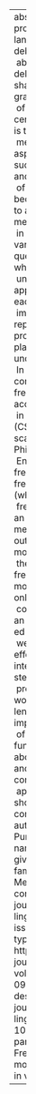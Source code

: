 ---
abstract: "Broad interest in probabilistic aspects of language has reignited debates\
  \ about a potential delineation between the shape of an abstract grammar and patterns\
  \ of language in use. A central topic in this debate is the relationship between\
  \ measures capturing aspects of language use, such as word frequency, and patterns\
  \ of variation. While it has become common practice to attend to frequency measures\
  \ in studies of linguistic variation, fundamental questions about exactly what linguistic\
  \ unit\u2019s frequency it is appropriate to measure in each case, and what this\
  \ implies about the representations or processing mechanisms at play, remain underexplored.\
  \ In the present study, we compare how three frequency measures account for variance\
  \ in Coronal Stop Deletion (CSD) based on large-scale corpus data from Philadelphia\
  \ English: whole-word frequency, stem frequency, and conditional (whole-word/stem)\
  \ frequency. While there is an effect of all three measures on CSD outcomes in monomorphemes,\
  \ the effect of conditional frequency is by far the most robust. Furthermore, only\
  \ conditional frequency has an effect on CSD rates in -ed suffixed words. Thus,\
  \ we suggest that frequency effects in CSD are best interpreted in terms of stem-conditional\
  \ predictability of a suffix or word-edge. These results lend support to the importance\
  \ of asking these fundamental questions about usage measures, and suggest that contemporary\
  \ approaches to frequency should take morphological complexity into account."
author:
- name:
    family: Purse
    given: Ruaridh
- name:
    family: Fruehwald
    given: Josef
- name:
    family: Tamminga
    given: Meredith
citation:
  container-title: 'Glossa: a journal of general linguistics'
  issue: '1'
  issued: '2022-09-29'
  type: article-journal
  url: https://www.glossa-journal.org/article/id/5839/
  volume: '7'
date: '2022-09-29'
date-format: YYYY
description: 'Glossa: a journal of general linguistics'
doi: 10.16995/glossa.5839
params:
  notes: ''
title: Frequency and morphological complexity in variation

---